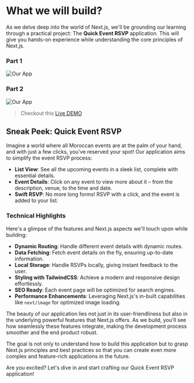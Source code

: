 # What we will build?

As we delve deep into the world of Next.js, we'll be grounding our learning through a practical project: The **Quick Event RSVP** application. This will give you hands-on experience while understanding the core principles of Next.js.

### Part 1

![Our App](public/images/app1.gif)

### Part 2

![Our App](public/images/app2.gif)

> Checkout this [Live DEMO](https://rsvp.choubari.com)

## Sneak Peek: Quick Event RSVP

Imagine a world where all Moroccan events are at the palm of your hand, and with just a few clicks, you've reserved your spot! Our application aims to simplify the event RSVP process:

- **List View**: See all the upcoming events in a sleek list, complete with essential details.
- **Event Details**: Click on any event to view more about it – from the description, venue, to the time and date.
- **Swift RSVP**: No more long forms! RSVP with a click, and the event is added to your list.

### Technical Highlights

Here's a glimpse of the features and Next.js aspects we'll touch upon while building:

- **Dynamic Routing**: Handle different event details with dynamic routes.
- **Data Fetching**: Fetch event details on the fly, ensuring up-to-date information.
- **Local Storage**: Handle RSVPs locally, giving instant feedback to the user.
- **Styling with TailwindCSS**: Achieve a modern and responsive design effortlessly.
- **SEO Ready**: Each event page will be optimized for search engines.
- **Performance Enhancements**: Leveraging Next.js's in-built capabilities like `next/image` for optimized image loading.

The beauty of our application lies not just in its user-friendliness but also in the underlying powerful features that Next.js offers. As we build, you'll see how seamlessly these features integrate, making the development process smoother and the end product robust.

The goal is not only to understand how to build this application but to grasp Next.js principles and best practices so that you can create even more complex and feature-rich applications in the future.

Are you excited? Let's dive in and start crafting our Quick Event RSVP application!
